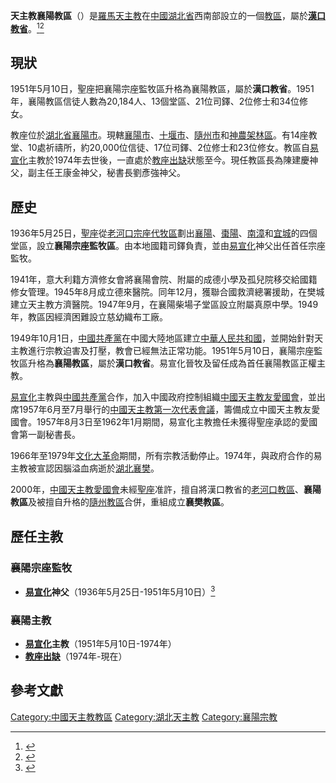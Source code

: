 {{Infobox diocese
|jurisdiction     = 教區
|name             = 天主教襄陽
|latin            = Dioecesis Laohocheuvensis
|image            = 
|caption          = 
|country          =
|location         = [[中國|中國]][[湖北省|湖北省]][[襄陽市|襄陽市]]
|territory        = [[湖北省|湖北省]]西北部[[襄陽市|襄陽市]]及附近地區
|metropolitan     = [[崔慶琪|崔慶琪]]主教
|province         = [[天主教漢口總教區|漢口]]
|rite             = [[拉丁禮|拉丁禮]]
|cathedral        = 
|cocathedral      = 
|area_km2         = 
|established      = {{unbulleted list|1936年5月25日 (成立宗座監牧區)|1951年5月10日 (升格教區)}}
|population       = 20,184人
|population_as_of = 
|parishes         = 13處
|secular priests  = 21位
|catholics        =
|catholics_percent= 
|pope             = {{Incumbent pope}}
|bishop           = [[教座從缺|教座從缺]]
|metro_archbishop = 
|coadjutor        = 
|auxiliary_bishops= 
}}
'''天主教襄陽教區'''（{{lang-la|Dioecesis Siamiamensis}}）是[[羅馬天主教|羅馬天主教]]在[[中國|中國]][[湖北省|湖北省]]西南部設立的一個[[教區|教區]]，屬於'''[[天主教漢口總教區|漢口教省]]'''。<ref>{{Cite web |url=http://www.gcatholic.org/dioceses/diocese/sian1.htm |title=Diocese of Xiangyang 襄陽 |access-date=2021年9月23日 |archive-date=2021年10月25日 |archive-url=https://web.archive.org/web/20211025210907/http://www.gcatholic.org/dioceses/diocese/sian1.htm |dead-url=no }}</ref><ref>{{Cite web |url=http://www.catholic-hierarchy.org/diocese/dsngy.html |title=Diocese of Xiangyang [Siangyang] |accessdate=2021年4月7日 |archive-date=2021年1月17日 |dead-url=no |archive-url=https://web.archive.org/web/20210117071755/https://www.catholic-hierarchy.org/diocese/dsngy.html }}</ref>

== 現狀 ==
1951年5月10日，聖座把襄陽宗座監牧區升格為襄陽教區，屬於'''漢口教省'''。1951年，襄陽教區信徒人數為20,184人、13個堂區、21位司鐸、2位修士和34位修女。

教座位於[[湖北省|湖北省]][[襄陽市|襄陽市]]。現轄[[襄陽市|襄陽市]]、[[十堰市|十堰市]]、[[隨州市|隨州市]]和[[神農架林區|神農架林區]]。有14座教堂、10處祈禱所，約20,000位信徒、17位司鐸、2位修士和23位修女。教區自[[易宣化|易宣化]]主教於1974年去世後，一直處於[[教座出缺|教座出缺]]狀態至今。現任教區長為陳建慶神父，副主任王康金神父，秘書長劉彥強神父。

== 歷史 ==
1936年5月25日，[[聖座|聖座]]從[[天主教老河口教區|老河口宗座代牧區]]劃出[[襄陽|襄陽]]、[[棗陽|棗陽]]、[[南漳|南漳]]和[[宜城|宜城]]的四個堂區，設立'''襄陽宗座監牧區'''。由本地國籍司鐸負責，並由[[易宣化|易宣化]]神父出任首任宗座監牧。

1941年，意大利籍方濟修女會將襄陽會院、附屬的成德小學及孤兒院移交給國籍修女管理。1945年8月成立德來醫院。同年12月，獲聯合國救濟總署援助，在樊城建立天主教方濟醫院。1947年9月，在襄陽柴場子堂區設立附屬真原中學。1949年，教區因經濟困難設立慈幼織布工廠。

1949年10月1日，[[中國共產黨|中國共產黨]]在中國大陸地區建立[[中華人民共和國|中華人民共和國]]，並開始針對天主教進行宗教迫害及打壓，教會已經無法正常功能。1951年5月10日，襄陽宗座監牧區升格為'''襄陽教區'''，屬於'''漢口教省'''。易宣化晉牧及留任成為首任襄陽教區正權主教。

[[易宣化|易宣化]]主教與[[中國共產黨|中國共產黨]]合作，加入中國政府控制組織[[中國天主教愛國會|中國天主教友愛國會]]，並出席1957年6月至7月舉行的[[中華人民共和國與梵蒂岡關係|中國天主教第一次代表會議]]，籌備成立中國天主教友愛國會。1957年8月3日至1962年1月期間，易宣化主教擔任未獲得聖座承認的愛國會第一副秘書長。

1966年至1979年[[文化大革命|文化大革命]]期間，所有宗教活動停止。1974年，與政府合作的易主教被宣認因腦溢血病逝於[[湖北|湖北]][[襄樊|襄樊]]。

2000年，[[中國天主教愛國會|中國天主教愛國會]]未經[[聖座|聖座]]准許，擅自將漢口教省的[[天主教老河口教區|老河口教區]]、'''襄陽教區'''及被擅自升格的[[天主教隨縣監牧區|隨州教區]]合併，重組成立'''襄樊教區'''。

== 歷任主教==
===襄陽宗座監牧===
*'''[[易宣化|易宣化]]神父'''（1936年5月25日-1951年5月10日）<ref>{{Cite web |url=http://www.catholic-hierarchy.org/bishop/byi.html |title=Bishop Francis Yi Xuanhua (Yi Hsüan-hua) † |access-date=2020年12月26日 |archive-date=2013年12月4日 |archive-url=https://web.archive.org/web/20131204231941/http://www.catholic-hierarchy.org/bishop/byi.html |dead-url=no }}</ref>

===襄陽主教===
*'''[[易宣化|易宣化]]主教'''（1951年5月10日-1974年）
*'''[[教座出缺|教座出缺]]'''（1974年-現在）

==參考文獻==
{{reflist}}

{{中國天主教教區}}

[[Category:中國天主教教區|Category:中國天主教教區]]
[[Category:湖北天主教|Category:湖北天主教]]
[[Category:襄陽宗教|Category:襄陽宗教]]